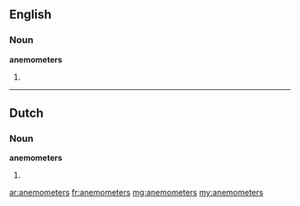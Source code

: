 ==English==

===Noun===
'''anemometers'''

# {{plural of|[[anemometer]]}}

----

==Dutch==

===Noun===
'''anemometers''' 

# {{plural of|[[anemometer#Dutch|anemometer]]|lang=nl}}

[[ar:anemometers]]
[[fr:anemometers]]
[[mg:anemometers]]
[[my:anemometers]]